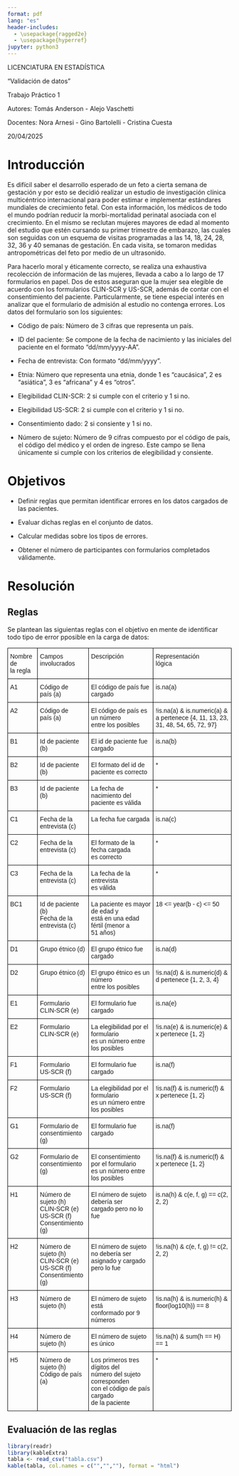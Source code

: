 ```yaml
---
format: pdf
lang: "es"
header-includes:
  - \usepackage{ragged2e}
  - \usepackage{hyperref}
jupyter: python3
---
```



\Centering

\vspace{3cm}


\pagenumbering{gobble}

\vspace{5cm}

\large
LICENCIATURA EN ESTADÍSTICA

\vspace{1cm}

\large
\Huge
"Validación de datos"
\Huge
\newline
\vspace{0.3cm}

\normalsize
Trabajo Práctico 1
\vspace{1cm}

\vspace{2cm}
Autores: Tomás Anderson - Alejo Vaschetti 

Docentes: Nora Arnesi - Gino Bartolelli - Cristina Cuesta

20/04/2025
\normalsize

\newpage
\hypersetup{linkcolor = black}
\tableofcontents


\newpage
\pagenumbering{arabic}

\RaggedRight
\newpage

# Introducción

Es difícil saber el desarrollo esperado de un feto a cierta semana de gestación y por esto se decidió realizar un estudio de investigación clínica multicéntrico internacional para poder estimar e implementar estándares mundiales de crecimiento fetal. Con esta información, los médicos de todo el mundo podrían reducir la morbi-mortalidad perinatal asociada con el crecimiento. En el mismo se reclutan mujeres mayores de edad al momento del estudio que estén cursando su primer trimestre de embarazo, las cuales son seguidas con un esquema de visitas programadas a las 14, 18, 24, 28, 32, 36 y 40 semanas de gestación. En cada visita, se tomaron medidas antropométricas del feto por medio de un ultrasonido.

Para hacerlo moral y éticamente correcto, se realiza una exhaustiva recolección de información de las mujeres, llevada a cabo a lo largo de 17 formularios en papel. Dos de estos aseguran que la mujer sea elegible de acuerdo con los formularios CLIN-SCR y US-SCR, además de contar con el consentimiento del paciente. Particularmente, se tiene especial interés en analizar que el formulario de admisión al estudio no contenga errores. Los datos del formulario son los siguientes:

- Código de país: Número de 3 cifras que representa un país.

- ID del paciente: Se compone de la fecha de nacimiento y las iniciales del paciente en el formato "dd/mm/yyyy-AA".

- Fecha de entrevista: Con formato "dd/mm/yyyy".

- Etnia: Número que representa una etnia, donde 1 es "caucásica", 2 es "asiática", 3 es "africana" y 4 es "otros".

- Elegibilidad CLIN-SCR: 2 si cumple con el criterio y 1 si no.

- Elegibilidad US-SCR: 2 si cumple con el criterio y 1 si no.

- Consentimiento dado: 2 si consiente y 1 si no.

- Número de sujeto: Número de 9 cifras compuesto por el código de país, el código del médico y el orden de ingreso. Este campo se llena únicamente si cumple con los criterios de elegibilidad y consiente.


# Objetivos

- Definir reglas que permitan identificar errores en los datos cargados de las pacientes.

- Evaluar dichas reglas en el conjunto de datos.

- Calcular medidas sobre los tipos de errores.

- Obtener el número de participantes con formularios completados válidamente.

# Resolución

## Reglas

Se plantean las siguientas reglas con el objetivo en mente de identificar todo tipo de error pposible en la carga de datos:


```{=html}
<style type="text/css">
.tg  {border-collapse:collapse;border-spacing:0;}
.tg td{border-color:black;border-style:solid;border-width:1px;font-family:Arial, sans-serif;font-size:14px;
  overflow:hidden;padding:10px 5px;word-break:normal;}
.tg th{border-color:black;border-style:solid;border-width:1px;font-family:Arial, sans-serif;font-size:14px;
  font-weight:normal;overflow:hidden;padding:10px 5px;word-break:normal;}
.tg .tg-73oq{border-color:#000000;text-align:left;vertical-align:top}
</style>
<table class="tg"><thead>
  <tr>
    <th class="tg-73oq">Nombre de<br>la regla</th>
    <th class="tg-73oq">Campos<br>involucrados</th>
    <th class="tg-73oq">Descripción</th>
    <th class="tg-73oq">Representación <br>lógica</th>
  </tr></thead>
<tbody>
  <tr>
    <td class="tg-73oq">A1</td>
    <td class="tg-73oq">Código de<br>país (a)</td>
    <td class="tg-73oq">El código de país fue cargado<br></td>
    <td class="tg-73oq">is.na(a)</td>
  </tr>
  <tr>
    <td class="tg-73oq">A2</td>
    <td class="tg-73oq">Código de <br>país (a)</td>
    <td class="tg-73oq">El código de país es un número<br>entre los posibles<br></td>
    <td class="tg-73oq">!is.na(a) &amp; is.numeric(a) &amp;<br>a pertenece {4, 11, 13, 23, 31, 48, 54, 65, 72, 97}</td>
  </tr>
  <tr>
    <td class="tg-73oq">B1</td>
    <td class="tg-73oq">Id de paciente (b)</td>
    <td class="tg-73oq">El id de paciente fue cargado<br></td>
    <td class="tg-73oq">is.na(b)</td>
  </tr>
  <tr>
    <td class="tg-73oq">B2</td>
    <td class="tg-73oq">Id de paciente (b)</td>
    <td class="tg-73oq">El formato del id de<br>paciente es correcto<br></td>
    <td class="tg-73oq">*</td>
  </tr>
  <tr>
    <td class="tg-73oq">B3</td>
    <td class="tg-73oq">Id de paciente (b)</td>
    <td class="tg-73oq">La fecha de nacimiento del <br>paciente es válida<br></td>
    <td class="tg-73oq">*</td>
  </tr>
  <tr>
    <td class="tg-73oq">C1</td>
    <td class="tg-73oq">Fecha de la<br>entrevista (c)</td>
    <td class="tg-73oq">La fecha fue cargada<br></td>
    <td class="tg-73oq">is.na(c)</td>
  </tr>
  <tr>
    <td class="tg-73oq">C2</td>
    <td class="tg-73oq">Fecha de la<br>entrevista (c)</td>
    <td class="tg-73oq">El formato de la fecha cargada<br>es correcto<br></td>
    <td class="tg-73oq">*</td>
  </tr>
  <tr>
    <td class="tg-73oq">C3</td>
    <td class="tg-73oq">Fecha de la<br>entrevista (c)</td>
    <td class="tg-73oq">La fecha de la entrevista<br>es válida<br></td>
    <td class="tg-73oq">*</td>
  </tr>
  <tr>
    <td class="tg-73oq">BC1</td>
    <td class="tg-73oq">Id de paciente (b)<br>Fecha de la <br>entrevista (c)</td>
    <td class="tg-73oq">La paciente es mayor de edad y<br>está en una edad fértil (menor a <br>51 años)<br></td>
    <td class="tg-73oq">18 &lt;= year(b - c) &lt;= 50</td>
  </tr>
  <tr>
    <td class="tg-73oq">D1</td>
    <td class="tg-73oq">Grupo étnico (d)</td>
    <td class="tg-73oq">El grupo étnico fue cargado<br></td>
    <td class="tg-73oq">is.na(d)</td>
  </tr>
  <tr>
    <td class="tg-73oq">D2</td>
    <td class="tg-73oq">Grupo étnico (d)</td>
    <td class="tg-73oq">El grupo étnico es un número<br>entre los posibles<br></td>
    <td class="tg-73oq">!is.na(d) &amp; is.numeric(d) &amp;<br>d pertenece {1, 2, 3, 4}</td>
  </tr>
  <tr>
    <td class="tg-73oq">E1</td>
    <td class="tg-73oq">Formulario <br>CLIN-SCR (e)</td>
    <td class="tg-73oq">El formulario fue cargado<br></td>
    <td class="tg-73oq">is.na(e)</td>
  </tr>
  <tr>
    <td class="tg-73oq">E2</td>
    <td class="tg-73oq">Formulario <br>CLIN-SCR (e)</td>
    <td class="tg-73oq">La elegibilidad por el formulario<br>es un número entre los posibles<br></td>
    <td class="tg-73oq">!is.na(e) &amp; is.numeric(e) &amp;<br>x pertenece {1, 2}</td>
  </tr>
  <tr>
    <td class="tg-73oq">F1</td>
    <td class="tg-73oq">Formulario <br>US-SCR (f)</td>
    <td class="tg-73oq">El formulario fue cargado<br></td>
    <td class="tg-73oq">is.na(f)</td>
  </tr>
  <tr>
    <td class="tg-73oq">F2</td>
    <td class="tg-73oq">Formulario <br>US-SCR (f)</td>
    <td class="tg-73oq">La elegibilidad por el formulario<br>es un número entre los posibles<br></td>
    <td class="tg-73oq">!is.na(f) &amp; is.numeric(f) &amp;<br>x pertenece {1, 2}</td>
  </tr>
  <tr>
    <td class="tg-73oq">G1</td>
    <td class="tg-73oq">Formulario de<br>consentimiento (g)</td>
    <td class="tg-73oq">El formulario fue cargado<br></td>
    <td class="tg-73oq">is.na(f)</td>
  </tr>
  <tr>
    <td class="tg-73oq">G2</td>
    <td class="tg-73oq">Formulario de<br>consentimiento (g)</td>
    <td class="tg-73oq">El consentimiento por el formulario<br>es un número entre los posibles<br></td>
    <td class="tg-73oq">!is.na(f) &amp; is.numeric(f) &amp;<br>x pertenece {1, 2}</td>
  </tr>
  <tr>
    <td class="tg-73oq">H1</td>
    <td class="tg-73oq">Número de <br>sujeto (h)<br>CLIN-SCR (e)<br>US-SCR (f)<br>Consentimiento (g)</td>
    <td class="tg-73oq">El número de sujeto debería ser<br>cargado pero no lo fue<br></td>
    <td class="tg-73oq">is.na(h) &amp; c(e, f, g) == c(2, 2, 2)</td>
  </tr>
  <tr>
    <td class="tg-73oq">H2</td>
    <td class="tg-73oq">Número de <br>sujeto (h)<br>CLIN-SCR (e)<br>US-SCR (f)<br>Consentimiento (g)</td>
    <td class="tg-73oq">El número de sujeto no debería ser<br>asignado y cargado pero lo fue<br></td>
    <td class="tg-73oq">!is.na(h) &amp; c(e, f, g) != c(2, 2, 2)</td>
  </tr>
  <tr>
    <td class="tg-73oq">H3</td>
    <td class="tg-73oq">Número de <br>sujeto (h)</td>
    <td class="tg-73oq">El número de sujeto está<br>conformado por 9 números<br></td>
    <td class="tg-73oq">!is.na(h) &amp; is.numeric(h) &amp;<br>floor(log10(h)) == 8</td>
  </tr>
  <tr>
    <td class="tg-73oq">H4</td>
    <td class="tg-73oq">Número de <br>sujeto (h)</td>
    <td class="tg-73oq">El número de sujeto es único<br></td>
    <td class="tg-73oq">!is.na(h) &amp; sum(h == H) == 1</td>
  </tr>
  <tr>
    <td class="tg-73oq">H5</td>
    <td class="tg-73oq">Número de <br>sujeto (h)<br>Código de país (a)</td>
    <td class="tg-73oq">Los primeros tres dígitos del<br>número del sujeto corresponden<br>con el código de país cargado<br>de la paciente</td>
    <td class="tg-73oq">*</td>
  </tr>
</tbody></table>
```

## Evaluación de las reglas

```r
library(readr)
library(kableExtra)
tabla <- read_csv("tabla.csv")
kable(tabla, col.names = c("","",""), format = "html")
```
